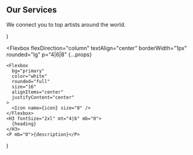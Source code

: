   <Section py="8|12|16|24" {...props}>
    <Container>
      <H2 m="0" lineHeight="tight" textAlign="center">
        Our Services
      </H2>
      <P fontSize="xl|2xl" mt="2" textAlign="center">
        We connect you to top artists around the world.
      </P>
      <Grid col="1|2|3" mt="8|10|12" gap="4|6|8">
        <Feature
          icon="shuffle"
          heading="Marketing Strategies"
          description="Mauris blandit aliquet elit, eget tincidunt nibh pulvinar."
        />
        <Feature
          icon="users"
          heading="Consulting"
          description="Mauris blandit aliquet elit, eget tincidunt nibh pulvinar."
        />
        <Feature
          icon="trending-up"
          heading="Analysis"
          description="Mauris blandit aliquet elit, eget tincidunt nibh pulvinar."
        />
        <Feature
          icon="bar-chart-2"
          heading="Business Planning"
          description="Mauris blandit aliquet elit, eget tincidunt nibh pulvinar."
        />
        <Feature
          icon="code"
          heading="Development"
          description="Mauris blandit aliquet elit, eget tincidunt nibh pulvinar."
        />
        <Feature
          icon="activity"
          heading="Lifetime support"
          description="Mauris blandit aliquet elit, eget tincidunt nibh pulvinar."
        />
      </Grid>
    </Container>
  </Section>
)

  <Flexbox
    flexDirection="column"
    textAlign="center"
    borderWidth="1px"
    rounded="lg"
    p="4|6|8"
    {...props}
  >
    <Flexbox
      bg="primary"
      color="white"
      rounded="full"
      size="16"
      alignItems="center"
      justifyContent="center"
    >
      <Icon name={icon} size="8" />
    </Flexbox>
    <H3 fontSize="2xl" mt="4|6" mb="0">
      {heading}
    </H3>
    <P mb="0">{description}</P>
  </Flexbox>
)
